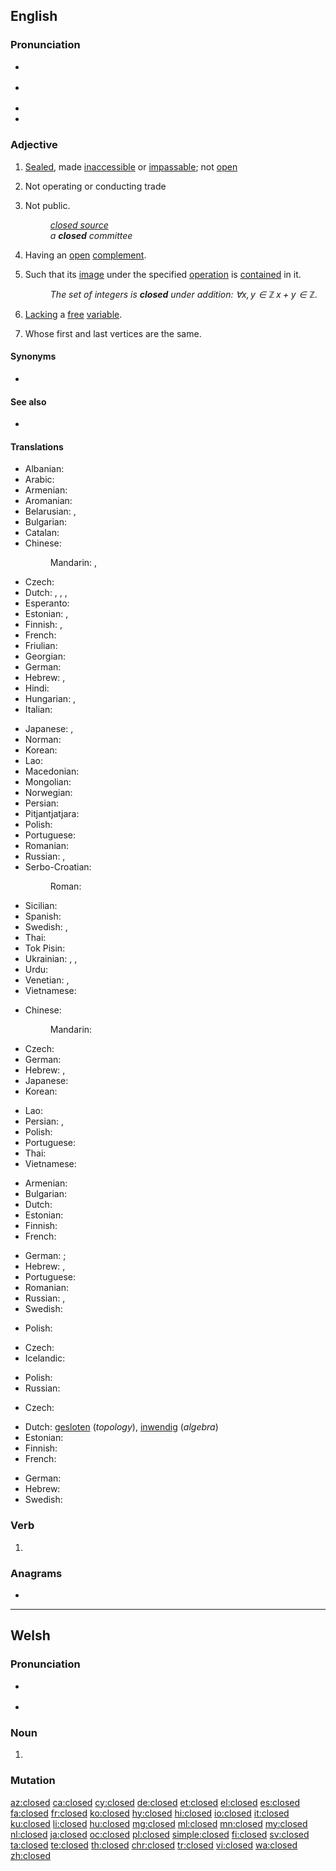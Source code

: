 ==English==
{{wikipedia|dab=closed}}

===Pronunciation===
* {{a|GenAm}} {{IPA|/kloʊzd/|lang=en}}
* {{a|RP}} {{IPA|/kləʊzd/|lang=en}}
* {{audio|en-us-closed.ogg|Audio (US)|lang=en}}
* {{rhymes|əʊzd|lang=en}}

===Adjective===
{{en-adj|-}}

# [[sealed|Sealed]], made [[inaccessible]] or [[impassable]]; not [[open]]
# {{label|en|of a store or business}} Not operating or conducting trade
# Not public.
#: ''[[closed source]]''
#: ''a '''closed''' committee''
# {{label|en|topology|of a [[set]]}} Having an [[open]] [[complement]].
# {{label|en|mathematics|of a [[set]]}} Such that its [[image]] under the specified [[operation]] is [[contain]]ed in it.
#: ''The set of integers is '''closed''' under addition: <math>\forall x,y\in\mathbb{Z}\,x+y\in\mathbb{Z}</math>.''
# {{label|en|mathematics|logic|of a [[formula]]}} [[lack|Lacking]] a [[free]] [[variable]].
# {{label|en|graph theory|of a [[walk]]}} Whose first and last vertices are the same.

====Synonyms====
* {{l|en|shut}}

====See also====
* {{l|en|close}}

====Translations====
{{trans-top|not open}}
* Albanian: {{t+|sq|mbyllur}}
* Arabic: {{t|ar|مُغْلَق}}
* Armenian: {{t+|hy|փակ}}
* Aromanian: {{t|rup|ncljis}}
* Belarusian: {{t|be|зачы́нены|m|sc=Cyrl}}, {{t|be|закры́ты|m|sc=Cyrl}}
* Bulgarian: {{t+|bg|затворен}}
* Catalan: {{t+|ca|tancat}}
* Chinese:
*: Mandarin: {{t+|cmn|關|alt=關着|sc=Hani}}, {{t+|cmn|关|tr=guānzhe|alt=关着|sc=Hani}}
* Czech: {{t+|cs|zavřený}}
* Dutch: {{t+|nl|gesloten}}, {{t+|nl|dicht}}, {{t+|nl|afgesloten}}, {{t+|nl|toe}}
* Esperanto: {{t|eo|fermita}}
* Estonian: {{t|et|suletud}}, {{t|et|kinnine}}
* Finnish: {{t+|fi|suljettu}}, {{t+|fi|kiinni}}
* French: {{t+|fr|fermé}}
* Friulian: {{t|fur|sierât}}
* Georgian: {{t|ka|დაკეტილი}}
* German: {{t+|de|geschlossen}}
* Hebrew: {{t|he|סגור|tr=sagúr|m}}, {{t|he|סגורה|tr=sgurá|f}}
* Hindi: {{t|hi|बंद|tr=band|sc=Deva}}
* Hungarian: {{t+|hu|zárt}}, {{t+|hu|zárva}}
* Italian: {{t+|it|chiuso}}
{{trans-mid}}
* Japanese: {{qualifier|of a shop}} {{t|ja|準備中|tr=じゅんびちゅう, junbichū|sc=Jpan}}, {{t+|ja|閉める|tr=しめられた, shimerareta|alt=閉められた|sc=Jpan}}
* Norman: {{t|nrf|freunmé}}
* Korean: {{t+|ko|닫다|alt=닫은|sc=Kore}}
* Lao: {{t-needed|lo}}
* Macedonian: {{t|mk|затворен|tr=zatvoren|sc=Cyrl}}
* Mongolian: {{t-needed|mn}}
* Norwegian: {{t|no|lukket}}
* Persian: {{t+|fa|بسته|tr=baste|sc=fa-Arab}}
* Pitjantjatjara: {{t|pjt|pati}}
* Polish: {{t+|pl|zamknięty|m}}
* Portuguese: {{t+|pt|fechado}}
* Romanian: {{t+|ro|închis}}
* Russian: {{t+|ru|закры́тый}}, {{t+|ru|за́мкнутый}}
* Serbo-Croatian:
*: Roman: {{t+|sh|zatvoren}}
* Sicilian: {{t|scn|chiusu}}
* Spanish: {{t+|es|cerrado}}
* Swedish: {{t+|sv|stängd}}, {{t+|sv|sluten}}
* Thai: {{t+|th|ปิด|tr=bpìt|sc=Thai}}
* Tok Pisin: {{t|tpi|pas}}
* Ukrainian: {{t|uk|зачи́нений|m|sc=Cyrl}}, {{t|uk|закри́тий|m|sc=Cyrl}}, {{t|uk|за́мкнений|m|sc=Cyrl}}
* Urdu: {{t|ur|بند|tr=band|sc=ur-Arab}}
* Venetian: {{t|vec|serà}}, {{t|vec|sarà}}
* Vietnamese: {{t-needed|vi}}
{{trans-bottom}}

{{trans-top|not operating or conducting trade}}
* Chinese:
*: Mandarin: {{t-needed|cmn}}
* Czech: {{t+|cs|zavřený}}
* German: {{t+|de|zu}}
* Hebrew: {{t|he|סגור|tr=sagúr|m}}, {{t|he|סגורה|tr=sgurá|f}}
* Japanese: {{t-check|ja|準備中|sc=Jpan}}
* Korean: {{t-needed|ko}}
{{trans-mid}}
* Lao: {{t-needed|lo}}
* Persian: {{t+|fa|بسته|tr=baste|sc=fa-Arab}}, {{t+|fa|تعطیل|tr=ta'til|sc=fa-Arab}}
* Polish: {{t+|pl|zamknięty|m}}
* Portuguese: {{t+|pt|fechado}}
* Thai: {{t+|th|ปิด|tr=bpìt|sc=Thai}}
* Vietnamese: {{t-needed|vi}}
{{trans-bottom}}

{{trans-top|non public}}
* Armenian: {{t+|hy|փակ}}
* Bulgarian: {{t+|bg|ограничен}}
* Dutch: {{t+|nl|gesloten}}
* Estonian: {{t|et|salajane}}
* Finnish: {{t+|fi|salainen}}
* French: {{t+|fr|privé}}
{{trans-mid}}
* German: {{t+|de|nicht}} {{t+|de|öffentlich}} {{qualifier|of people or software}}; {{t+|de|geschlossen}} {{qualifier|used with groups of people only}}
* Hebrew: {{t|he|סגור|tr=sagúr|m}}, {{t|he|סגורה|tr=sgurá|f}}
* Portuguese: {{t+|pt|fechado}}
* Romanian: {{t+|ro|privat|m}}
* Russian: {{t+|ru|закры́тый}}, {{t+|ru|ограни́ченный}}
* Swedish: {{t+|sv|sluten}}
{{trans-bottom}}

{{trans-top|having an open complement}}
* Polish: {{t|pl|domknięty|m}}
{{trans-mid}}
{{trans-bottom}}

{{trans-top|in mathematics, such that its image under the specified operation is contained in it}}
* Czech: {{t|cs|uzavřený|m}}
* Icelandic: {{t|is|lokaður|m}}
{{trans-mid}}
* Polish: {{t+|pl|zamknięty|m}}
* Russian: {{t+|ru|за́мкнутый}}
{{trans-bottom}}

{{trans-top|lacking a free variable}}
* Czech: {{t|cs|uzavřený|m}}
{{trans-mid}}
{{trans-bottom}}

{{checktrans-top|in mathematics}}
* Dutch: [[gesloten]] (''topology''), [[inwendig]] (''algebra'')
* Estonian: {{t|et|kinnine}}
* Finnish: {{t+|fi|suljettu}}
* French: {{t+|fr|fermé}}
{{trans-mid}}
* German: {{t+|de|abgeschlossen}}
* Hebrew: {{t|he|סגורה|tr=sgurá|f}}
* Swedish: {{t+|sv|sluten}}
{{trans-bottom}}

===Verb===
{{head|en|verb form}}

# {{en-past of|close}}

===Anagrams===
* {{l|en|codels}}

----

==Welsh==

===Pronunciation===
* {{a|cy-N}} {{IPA|/ˈklɔsɛd/|lang=cy}}
* {{a|cy-S}} {{IPA|/ˈkloːsɛd/|lang=cy}}

===Noun===
{{cy-noun|m|closedau}}

# {{alternative form of|closet|lang=cy}}

===Mutation===
{{cy-mut-auto}}

[[az:closed]]
[[ca:closed]]
[[cy:closed]]
[[de:closed]]
[[et:closed]]
[[el:closed]]
[[es:closed]]
[[fa:closed]]
[[fr:closed]]
[[ko:closed]]
[[hy:closed]]
[[hi:closed]]
[[io:closed]]
[[it:closed]]
[[ku:closed]]
[[li:closed]]
[[hu:closed]]
[[mg:closed]]
[[ml:closed]]
[[mn:closed]]
[[my:closed]]
[[nl:closed]]
[[ja:closed]]
[[oc:closed]]
[[pl:closed]]
[[simple:closed]]
[[fi:closed]]
[[sv:closed]]
[[ta:closed]]
[[te:closed]]
[[th:closed]]
[[chr:closed]]
[[tr:closed]]
[[vi:closed]]
[[wa:closed]]
[[zh:closed]]